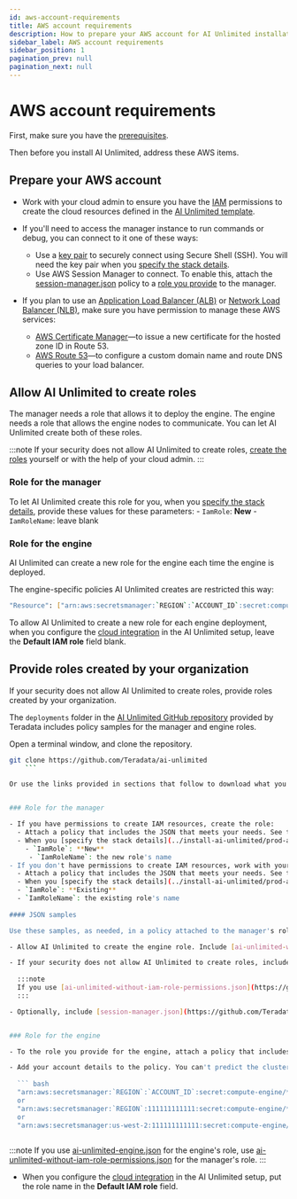 ```yaml
---
id: aws-account-requirements
title: AWS account requirements
description: How to prepare your AWS account for AI Unlimited installation
sidebar_label: AWS account requirements
sidebar_position: 1
pagination_prev: null
pagination_next: null
---
```


# AWS account requirements

First, make sure you have the [prerequisites](../install-ai-unlimited/index.md#prerequisites). 

Then before you install AI Unlimited, address these AWS items.


## Prepare your AWS account

- Work with your cloud admin to ensure you have the [IAM](https://aws.amazon.com/iam/) permissions to create the cloud resources defined in the [AI Unlimited template](https://github.com/Teradata/ai-unlimited/tree/develop/deployments/aws/templates/ai-unlimited).

- If you'll need to access the manager instance to run commands or debug, you can connect to it one of these ways:
	- Use a [key pair](https://docs.aws.amazon.com/AWSEC2/latest/UserGuide/ec2-key-pairs.html) to securely connect using Secure Shell (SSH). You will need the key pair when you [specify the stack details](../install-ai-unlimited/prod-aws-console-deploy-ai-unlimited.md#specify-stack-details-and-options).
	- Use AWS Session Manager to connect. To enable this, attach the [session-manager.json](https://github.com/Teradata/ai-unlimited/blob/develop/deployments/aws/policies/session-manager.json) policy to a [role you provide](#provide-roles-created-by-your-organization) to the manager.
  
- If you plan to use an [Application Load Balancer (ALB)](https://docs.aws.amazon.com/elasticloadbalancing/latest/application/application-load-balancer-getting-started.html) or [Network Load Balancer (NLB)](https://docs.aws.amazon.com/elasticloadbalancing/latest/network/network-load-balancer-getting-started.html), make sure you have permission to manage these AWS services:
	- [AWS Certificate Manager](https://docs.aws.amazon.com/acm/)&mdash;to issue a new certificate for the hosted zone ID in Route 53.
	- [AWS Route 53](https://docs.aws.amazon.com/Route53/latest/DeveloperGuide/Welcome.html)&mdash;to configure a custom domain name and route DNS queries to your load balancer.


## Allow AI Unlimited to create roles

The manager needs a role that allows it to deploy the engine. The engine needs a role that allows the engine nodes to communicate. You can let AI Unlimited create both of these roles.

:::note
If your security does not allow AI Unlimited to create roles, [create the roles](#provide-roles-created-by-your-organization) yourself or with the help of your cloud admin.
::: 

### Role for the manager

To let AI Unlimited create this role for you, when you [specify the stack details](../install-ai-unlimited/prod-aws-console-deploy-ai-unlimited.md#specify-stack-details-and-options), provide these values for these parameters:
    - `IamRole`: **New**
    - `IamRoleName`: leave blank
	
### Role for the engine
	
AI Unlimited can create a new role for the engine each time the engine is deployed. 

The engine-specific policies AI Unlimited creates are restricted this way:	
  
  ```bash
  "Resource": ["arn:aws:secretsmanager:`REGION`:`ACCOUNT_ID`:secret:compute-engine/`CLUSTER_NAME`/`SECRET_NAME`"]
  ```

To allow AI Unlimited to create a new role for each engine deployment, when you configure the [cloud integration](../install-ai-unlimited/setup-ai-unlimited.md) in the AI Unlimited setup, leave the **Default IAM role** field blank.


## Provide roles created by your organization
 
If your security does not allow AI Unlimited to create roles, provide roles created by your organization.

The `deployments` folder in the [AI Unlimited GitHub repository](https://github.com/Teradata/ai-unlimited) provided by Teradata includes policy samples for the manager and engine roles.

Open a terminal window, and clone the repository.

``` bash
git clone https://github.com/Teradata/ai-unlimited
	```

Or use the links provided in sections that follow to download what you need.


### Role for the manager

- If you have permissions to create IAM resources, create the role:
  - Attach a policy that includes the JSON that meets your needs. See the JSON samples that follow.
  - When you [specify the stack details](../install-ai-unlimited/prod-aws-console-deploy-ai-unlimited.md#specify-stack-details-and-options), use these parameter values:
    - `IamRole`: **New**
	 - `IamRoleName`: the new role's name
- If you don't have permissions to create IAM resources, work with your cloud admin to use an existing role:
  - Attach a policy that includes the JSON that meets your needs. See the JSON samples that follow.
  - When you [specify the stack details](../install-ai-unlimited/prod-aws-console-deploy-ai-unlimited.md#specify-stack-details-and-options), use these parameter values:
  - `IamRole`: **Existing**
  - `IamRoleName`: the existing role's name
  
#### JSON samples

Use these samples, as needed, in a policy attached to the manager's role:

- Allow AI Unlimited to create the engine role. Include [ai-unlimited-workspaces.json](https://github.com/Teradata/ai-unlimited/blob/develop/deployments/aws/policies/ai-unlimited-workspaces.json). It includes permissions to create engine instances, and grants AI Unlimited permissions to create cluster-specific roles and policies.

- If your security does not allow AI Unlimited to create roles, include [ai-unlimited-without-iam-role-permissions.json](https://github.com/Teradata/ai-unlimited/blob/develop/deployments/aws/policies/ai-unlimited-workspaces-without-iam-role-permissions.json). It includes permissions to create engine instances, but not those needed for AI Unlimited to create cluster-specific roles and policies. 
 
  :::note
  If you use [ai-unlimited-without-iam-role-permissions.json](https://github.com/Teradata/ai-unlimited/blob/develop/deployments/aws/policies/ai-unlimited-workspaces-without-iam-role-permissions.json) for the manager's role, use  [ai-unlimited-engine.json](https://github.com/Teradata/ai-unlimited/blob/develop/deployments/aws/policies/ai-unlimited-engine.json) for the engine's role.
  :::

- Optionally, include [session-manager.json](https://github.com/Teradata/ai-unlimited/blob/develop/deployments/aws/policies/session-manager.json): It includes permissions for the engine to interact with the [AWS Session Manager](https://docs.aws.amazon.com/systems-manager/latest/userguide/session-manager.html). Use this if you plan to use Session Manager to connect to the engine to closely manage it.


### Role for the engine

- To the role you provide for the engine, attach a policy that includes [ai-unlimited-engine.json](https://github.com/Teradata/ai-unlimited/blob/develop/deployments/aws/policies/ai-unlimited-engine.json). This allows AI Unlimited to pass the role to the cluster each time the engine is deployed. 

- Add your account details to the policy. You can't predict the cluster name, so use a wildcard.
	
  ``` bash
  "arn:aws:secretsmanager:`REGION`:`ACCOUNT_ID`:secret:compute-engine/*"
  or
  "arn:aws:secretsmanager:`REGION`:111111111111:secret:compute-engine/*"
  or
  "arn:aws:secretsmanager:us-west-2:111111111111:secret:compute-engine/*"
  
  ```
  
:::note
If you use [ai-unlimited-engine.json](https://github.com/Teradata/ai-unlimited/blob/develop/deployments/aws/policies/ai-unlimited-engine.json) for the engine's role, use  [ai-unlimited-without-iam-role-permissions.json](https://github.com/Teradata/ai-unlimited/blob/develop/deployments/aws/policies/ai-unlimited-workspaces-without-iam-role-permissions.json) for the manager's role.
:::

- When you configure the [cloud integration](../install-ai-unlimited/setup-ai-unlimited.md) in the AI Unlimited setup, put the role name in the **Default IAM role** field.







